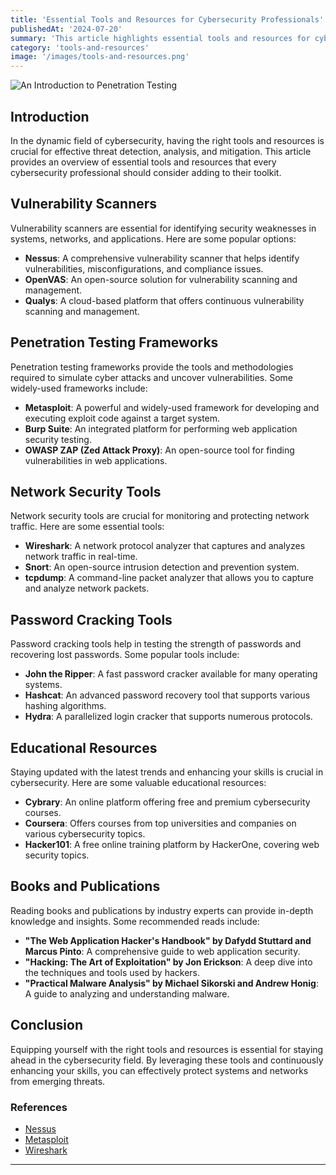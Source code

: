 ```yaml
---
title: 'Essential Tools and Resources for Cybersecurity Professionals'
publishedAt: '2024-07-20'
summary: 'This article highlights essential tools and resources for cybersecurity professionals, including vulnerability scanners, pentesting frameworks, and educational materials to enhance skills and stay updated.'
category: 'tools-and-resources'
image: '/images/tools-and-resources.png'
---
```



<Image
  src="/images/tools-and-resources.png"
  alt="An Introduction to Penetration Testing"
  width={400}
  height={400}
  className="w-400 h-400 mb-4 rounded-xl"
/>

## Introduction

In the dynamic field of cybersecurity, having the right tools and resources is crucial for effective threat detection, analysis, and mitigation. This article provides an overview of essential tools and resources that every cybersecurity professional should consider adding to their toolkit.

## Vulnerability Scanners

Vulnerability scanners are essential for identifying security weaknesses in systems, networks, and applications. Here are some popular options:

- **Nessus**: A comprehensive vulnerability scanner that helps identify vulnerabilities, misconfigurations, and compliance issues.
- **OpenVAS**: An open-source solution for vulnerability scanning and management.
- **Qualys**: A cloud-based platform that offers continuous vulnerability scanning and management.

## Penetration Testing Frameworks

Penetration testing frameworks provide the tools and methodologies required to simulate cyber attacks and uncover vulnerabilities. Some widely-used frameworks include:

- **Metasploit**: A powerful and widely-used framework for developing and executing exploit code against a target system.
- **Burp Suite**: An integrated platform for performing web application security testing.
- **OWASP ZAP (Zed Attack Proxy)**: An open-source tool for finding vulnerabilities in web applications.

## Network Security Tools

Network security tools are crucial for monitoring and protecting network traffic. Here are some essential tools:

- **Wireshark**: A network protocol analyzer that captures and analyzes network traffic in real-time.
- **Snort**: An open-source intrusion detection and prevention system.
- **tcpdump**: A command-line packet analyzer that allows you to capture and analyze network packets.

## Password Cracking Tools

Password cracking tools help in testing the strength of passwords and recovering lost passwords. Some popular tools include:

- **John the Ripper**: A fast password cracker available for many operating systems.
- **Hashcat**: An advanced password recovery tool that supports various hashing algorithms.
- **Hydra**: A parallelized login cracker that supports numerous protocols.

## Educational Resources

Staying updated with the latest trends and enhancing your skills is crucial in cybersecurity. Here are some valuable educational resources:

- **Cybrary**: An online platform offering free and premium cybersecurity courses.
- **Coursera**: Offers courses from top universities and companies on various cybersecurity topics.
- **Hacker101**: A free online training platform by HackerOne, covering web security topics.

## Books and Publications

Reading books and publications by industry experts can provide in-depth knowledge and insights. Some recommended reads include:

- **"The Web Application Hacker's Handbook" by Dafydd Stuttard and Marcus Pinto**: A comprehensive guide to web application security.
- **"Hacking: The Art of Exploitation" by Jon Erickson**: A deep dive into the techniques and tools used by hackers.
- **"Practical Malware Analysis" by Michael Sikorski and Andrew Honig**: A guide to analyzing and understanding malware.

## Conclusion

Equipping yourself with the right tools and resources is essential for staying ahead in the cybersecurity field. By leveraging these tools and continuously enhancing your skills, you can effectively protect systems and networks from emerging threats.

### References

- [Nessus](https://www.tenable.com/products/nessus)
- [Metasploit](https://www.metasploit.com/)
- [Wireshark](https://www.wireshark.org/)

---
